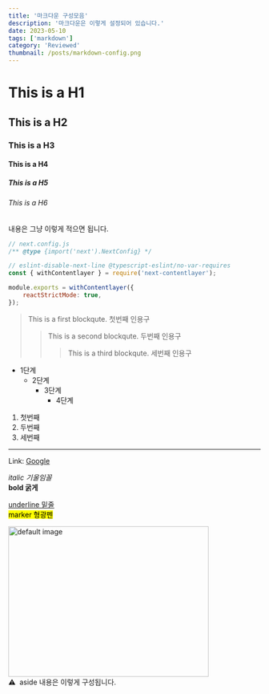 ```yaml
---
title: '마크다운 구성모음'
description: '마크다운은 이렇게 설정되어 있습니다.'
date: 2023-05-10
tags: ['markdown']
category: 'Reviewed'
thumbnail: /posts/markdown-config.png
---
```


# This is a H1

## This is a H2

### This is a H3

#### This is a H4

##### This is a H5

###### This is a H6

<p>내용은 그냥 이렇게 적으면 됩니다.</p>

```javascript
// next.config.js
/** @type {import('next').NextConfig} */

// eslint-disable-next-line @typescript-eslint/no-var-requires
const { withContentlayer } = require('next-contentlayer');

module.exports = withContentlayer({
	reactStrictMode: true,
});
```

> This is a first blockqute. 첫번째 인용구
>
> > This is a second blockqute. 두번째 인용구
> >
> > > This is a third blockqute. 세번째 인용구

- 1단계
  - 2단계
    - 3단계
      - 4단계

1. 첫번째
2. 두번째
3. 세번째

---

Link: [Google](https://www.google.com/)

_italic 기울임꼴_<br/>
**bold 굵게**<br/>

<u>underline 밑줄</u>
<br />
<mark>marker 형광펜</mark>

<img src="/default.jpg" width="400px" height="300px" title="px(픽셀) 이미지 첨부" alt="default image" />

<aside>⚠️&nbsp;&nbsp;aside 내용은 이렇게 구성됩니다.</aside>
